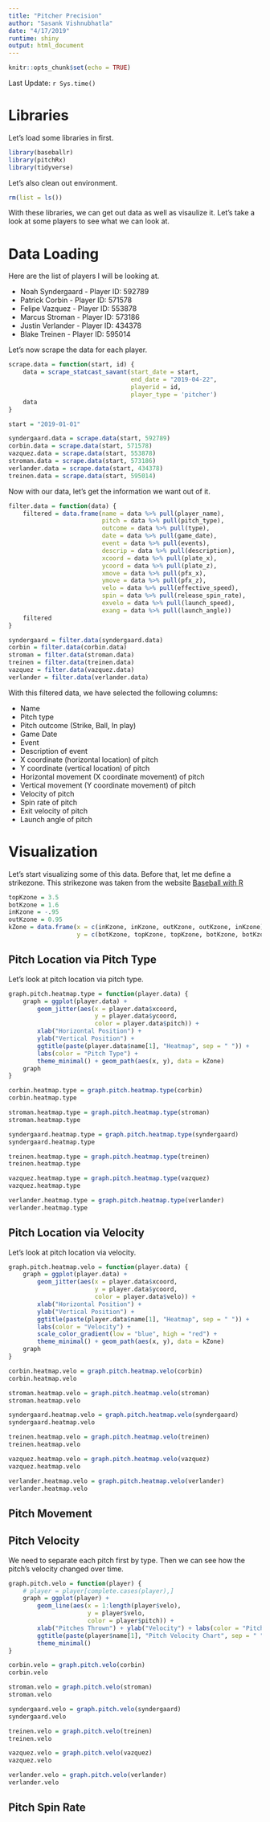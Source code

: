 ```yaml
---
title: "Pitcher Precision"
author: "Sasank Vishnubhatla"
date: "4/17/2019"
runtime: shiny
output: html_document
---
```


```r
knitr::opts_chunk$set(echo = TRUE)
```

Last Update: `r Sys.time()`

# Libraries

Let's load some libraries in first.

```r
library(baseballr)
library(pitchRx)
library(tidyverse)
```

Let's also clean out environment.

```r
rm(list = ls())
```

With these libraries, we can get out data as well as visaulize it. Let's take a look at some players to see what we can look at.

# Data Loading

Here are the list of players I will be looking at.

* Noah Syndergaard - Player ID: 592789
* Patrick Corbin - Player ID: 571578
* Felipe Vazquez - Player ID: 553878
* Marcus Stroman - Player ID: 573186
* Justin Verlander - Player ID: 434378
* Blake Treinen - Player ID: 595014

Let's now scrape the data for each player.

```r
scrape.data = function(start, id) {
    data = scrape_statcast_savant(start_date = start,
                                  end_date = "2019-04-22",
                                  playerid = id,
                                  player_type = 'pitcher')
    data
}

start = "2019-01-01"

syndergaard.data = scrape.data(start, 592789)
corbin.data = scrape.data(start, 571578)
vazquez.data = scrape.data(start, 553878)
stroman.data = scrape.data(start, 573186)
verlander.data = scrape.data(start, 434378)
treinen.data = scrape.data(start, 595014)
```

Now with our data, let's get the information we want out of it.

```r
filter.data = function(data) {
    filtered = data.frame(name = data %>% pull(player_name),
                          pitch = data %>% pull(pitch_type),
                          outcome = data %>% pull(type),
                          date = data %>% pull(game_date),
                          event = data %>% pull(events),
                          descrip = data %>% pull(description),
                          xcoord = data %>% pull(plate_x),
                          ycoord = data %>% pull(plate_z),
                          xmove = data %>% pull(pfx_x),
                          ymove = data %>% pull(pfx_z),
                          velo = data %>% pull(effective_speed),
                          spin = data %>% pull(release_spin_rate),
                          exvelo = data %>% pull(launch_speed),
                          exang = data %>% pull(launch_angle))
    filtered
}

syndergaard = filter.data(syndergaard.data)
corbin = filter.data(corbin.data)
stroman = filter.data(stroman.data)
treinen = filter.data(treinen.data)
vazquez = filter.data(vazquez.data)
verlander = filter.data(verlander.data)
```

With this filtered data, we have selected the following columns:

* Name
* Pitch type
* Pitch outcome (Strike, Ball, In play)
* Game Date
* Event
* Description of event
* X coordinate (horizontal location) of pitch
* Y coordinate (vertical location) of pitch
* Horizontal movement (X coordinate movement) of pitch
* Vertical movement (Y coordinate movement) of pitch
* Velocity of pitch
* Spin rate of pitch
* Exit velocity of pitch
* Launch angle of pitch

# Visualization {.tabset .tabset-fade}

Let's start visualizing some of this data. Before that, let me define a strikezone. This strikezone was taken from the website [Baseball with R](https://baseballwithr.wordpress.com/2013/12/12/plotting-pitches-ggplot2-tips-and-tricks/)

```r
topKzone = 3.5
botKzone = 1.6
inKzone = -.95
outKzone = 0.95
kZone = data.frame(x = c(inKzone, inKzone, outKzone, outKzone, inKzone),
                   y = c(botKzone, topKzone, topKzone, botKzone, botKzone))
```

## Pitch Location via Pitch Type

Let's look at pitch location via pitch type.

```r
graph.pitch.heatmap.type = function(player.data) {
    graph = ggplot(player.data) +
        geom_jitter(aes(x = player.data$xcoord,
                        y = player.data$ycoord,
                        color = player.data$pitch)) +
        xlab("Horizontal Position") +
        ylab("Vertical Position") +
        ggtitle(paste(player.data$name[1], "Heatmap", sep = " ")) +
        labs(color = "Pitch Type") +
        theme_minimal() + geom_path(aes(x, y), data = kZone)
    graph
}

corbin.heatmap.type = graph.pitch.heatmap.type(corbin)
corbin.heatmap.type

stroman.heatmap.type = graph.pitch.heatmap.type(stroman)
stroman.heatmap.type

syndergaard.heatmap.type = graph.pitch.heatmap.type(syndergaard)
syndergaard.heatmap.type

treinen.heatmap.type = graph.pitch.heatmap.type(treinen)
treinen.heatmap.type

vazquez.heatmap.type = graph.pitch.heatmap.type(vazquez)
vazquez.heatmap.type

verlander.heatmap.type = graph.pitch.heatmap.type(verlander)
verlander.heatmap.type
```

## Pitch Location via Velocity

Let's look at pitch location via velocity.

```r
graph.pitch.heatmap.velo = function(player.data) {
    graph = ggplot(player.data) +
        geom_jitter(aes(x = player.data$xcoord,
                        y = player.data$ycoord,
                        color = player.data$velo)) +
        xlab("Horizontal Position") +
        ylab("Vertical Position") +
        ggtitle(paste(player.data$name[1], "Heatmap", sep = " ")) +
        labs(color = "Velocity") +
        scale_color_gradient(low = "blue", high = "red") +
        theme_minimal() + geom_path(aes(x, y), data = kZone)
    graph
}

corbin.heatmap.velo = graph.pitch.heatmap.velo(corbin)
corbin.heatmap.velo

stroman.heatmap.velo = graph.pitch.heatmap.velo(stroman)
stroman.heatmap.velo

syndergaard.heatmap.velo = graph.pitch.heatmap.velo(syndergaard)
syndergaard.heatmap.velo

treinen.heatmap.velo = graph.pitch.heatmap.velo(treinen)
treinen.heatmap.velo

vazquez.heatmap.velo = graph.pitch.heatmap.velo(vazquez)
vazquez.heatmap.velo

verlander.heatmap.velo = graph.pitch.heatmap.velo(verlander)
verlander.heatmap.velo
```

## Pitch Movement

## Pitch Velocity

We need to separate each pitch first by type. Then we can see how the pitch's velocity changed over time.

```r
graph.pitch.velo = function(player) {
    # player = player[complete.cases(player),]
    graph = ggplot(player) +
        geom_line(aes(x = 1:length(player$velo),
                      y = player$velo,
                      color = player$pitch)) +
        xlab("Pitches Thrown") + ylab("Velocity") + labs(color = "Pitch Type") +
        ggtitle(paste(player$name[1], "Pitch Velocity Chart", sep = " ")) +
        theme_minimal()
}

corbin.velo = graph.pitch.velo(corbin)
corbin.velo

stroman.velo = graph.pitch.velo(stroman)
stroman.velo

syndergaard.velo = graph.pitch.velo(syndergaard)
syndergaard.velo

treinen.velo = graph.pitch.velo(treinen)
treinen.velo

vazquez.velo = graph.pitch.velo(vazquez)
vazquez.velo

verlander.velo = graph.pitch.velo(verlander)
verlander.velo
```

## Pitch Spin Rate